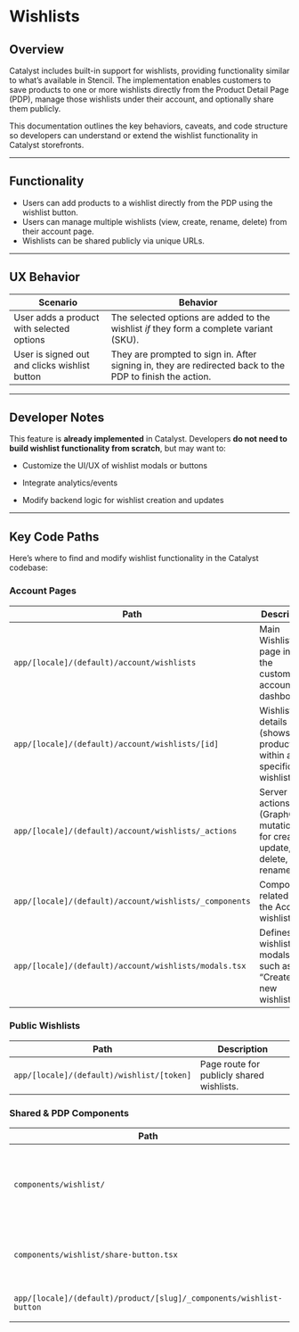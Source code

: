 # **Wishlists**

## **Overview**

Catalyst includes built-in support for wishlists, providing functionality similar to what’s available in Stencil. The implementation enables customers to save products to one or more wishlists directly from the Product Detail Page (PDP), manage those wishlists under their account, and optionally share them publicly.

This documentation outlines the key behaviors, caveats, and code structure so developers can understand or extend the wishlist functionality in Catalyst storefronts.

---

## **Functionality**

* Users can add products to a wishlist directly from the PDP using the wishlist button.  
* Users can manage multiple wishlists (view, create, rename, delete) from their account page.  
* Wishlists can be shared publicly via unique URLs.

---

## **UX Behavior**

| Scenario | Behavior |
| ----- | ----- |
| User adds a product with selected options | The selected options are added to the wishlist *if* they form a complete variant (SKU). |
| User is signed out and clicks wishlist button | They are prompted to sign in. After signing in, they are redirected back to the PDP to finish the action. |

---

## **Developer Notes**

This feature is **already implemented** in Catalyst. Developers **do not need to build wishlist functionality from scratch**, but may want to:

* Customize the UI/UX of wishlist modals or buttons

* Integrate analytics/events

* Modify backend logic for wishlist creation and updates

---

## **Key Code Paths**

Here’s where to find and modify wishlist functionality in the Catalyst codebase:

### **Account Pages**

| Path | Description |
| ----- | ----- |
| `app/[locale]/(default)/account/wishlists` | Main Wishlists page inside the customer’s account dashboard. |
| `app/[locale]/(default)/account/wishlists/[id]` | Wishlist details page (shows products within a specific wishlist). |
| `app/[locale]/(default)/account/wishlists/_actions` | Server actions (GraphQL mutations for create, update, delete, rename). |
| `app/[locale]/(default)/account/wishlists/_components` | Components related to the Account wishlist UI. |
| `app/[locale]/(default)/account/wishlists/modals.tsx` | Defines wishlist modals, such as “Create a new wishlist.” |

### **Public Wishlists**

| Path | Description |
| ----- | ----- |
| `app/[locale]/(default)/wishlist/[token]` | Page route for publicly shared wishlists. |

### **Shared & PDP Components**

| Path | Description |
| ----- | ----- |
| `components/wishlist/` | Common/shared wishlist components used across both Account and Public views. |
| `components/wishlist/share-button.tsx` | Share button used on both Account and Public wishlist pages. |
| `app/[locale]/(default)/product/[slug]/_components/wishlist-button` | PDP-specific wishlist button component. |

